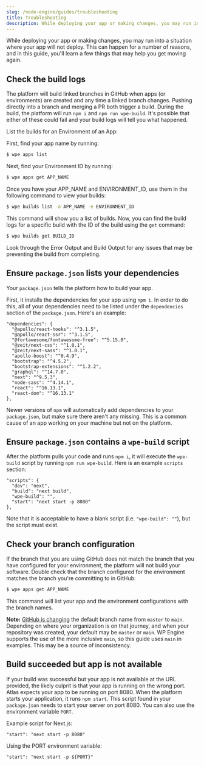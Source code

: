 ```yaml
---
slug: /node-engine/guides/troubleshooting
title: Troubleshooting
description: While deploying your app or making changes, you may run into a situation where your app will not deploy. This can happen for a number of reasons, and in this guide, you'll learn a few things that may help you get moving again.
---
```


While deploying your app or making changes, you may run into a situation where your app will not deploy. This can happen for a number of reasons, and in this guide, you'll learn a few things that may help you get moving again.

## Check the build logs

The platform will build linked branches in GitHub when apps (or environments) are created and any time a linked branch changes. Pushing directly into a branch and merging a PR both trigger a build. During the build, the platform will run `npm i` and `npm run wpe-build`. It's possible that either of these could fail and your build logs will tell you what happened.

List the builds for an Environment of an App:

First, find your app name by running:

```bash
$ wpe apps list
```

Next, find your Environment ID by running:

```bash
$ wpe apps get APP_NAME
```

Once you have your APP_NAME and ENVIRONMENT_ID, use them in the following command to view your builds:

```bash
$ wpe builds list -a APP_NAME -e ENVIRONMENT_ID
```

This command will show you a list of builds. Now, you can find the build logs for a specific build with the ID of the build using the `get` command:

```bash
$ wpe builds get BUILD_ID
```

Look through the Error Output and Build Output for any issues that may be preventing the build from completing.

## Ensure `package.json` lists your dependencies

Your `package.json` tells the platform how to build your app.

First, it installs the dependencies for your app using `npm i`. In order to do this, all of your dependencies need to be listed under the `dependencies` section of the `package.json`. Here's an example:

```text
"dependencies": {
  "@apollo/react-hooks": "^3.1.5",
  "@apollo/react-ssr": "^3.1.5",
  "@fortawesome/fontawesome-free": "^5.15.0",
  "@zeit/next-css": "^1.0.1",
  "@zeit/next-sass": "^1.0.1",
  "apollo-boost": "^0.4.9",
  "bootstrap": "^4.5.2",
  "bootstrap-extensions": "^1.2.2",
  "graphql": "^14.7.0",
  "next": "^9.5.3",
  "node-sass": "^4.14.1",
  "react": "^16.13.1",
  "react-dom": "^16.13.1"
},
```

Newer versions of `npm` will automatically add dependencies to your `package.json`, but make sure there aren't any missing. This is a common cause of an app working on your machine but not on the platform.

## Ensure `package.json` contains a `wpe-build` script

After the platform pulls your code and runs `npm i`, it will execute the `wpe-build` script by running `npm run wpe-build`. Here is an example `scripts` section:

```text
"scripts": {
  "dev": "next",
  "build": "next build",
  "wpe-build": "",
  "start": "next start -p 8080"
},
```

Note that it is acceptable to have a blank script (i.e. `"wpe-build": ""`), but the script must exist.

## Check your branch configuration

If the branch that you are using GitHub does not match the branch that you have configured for your environment, the platform will not build your software. Double check that the branch configured for the environment matches the branch you're committing to in GitHub:

```bash
$ wpe apps get APP_NAME
```

This command will list your app and the environment configurations with the branch names.

**Note:** [GitHub is changing](https://github.com/github/renaming) the default branch name from `master` to `main`. Depending on where your organization is on that journey, and when your repository was created, your default may be `master` or `main`. WP Engine supports the use of the more inclusive `main`, so this guide uses `main` in examples. This may be a source of inconsistency.

## Build succeeded but app is not available

If your build was successful but your app is not available at the URL provided, the likely culprit is that your app is running on the wrong port. Atlas expects your app to be running on port 8080. When the platform starts your application, it runs `npm start`. This script found in your `package.json` needs to start your server on port 8080. You can also use the environment variable `PORT`.

Example script for Next.js:

```text
"start": "next start -p 8080"
```

Using the PORT environment variable:

```text
"start": "next start -p ${PORT}"
```
